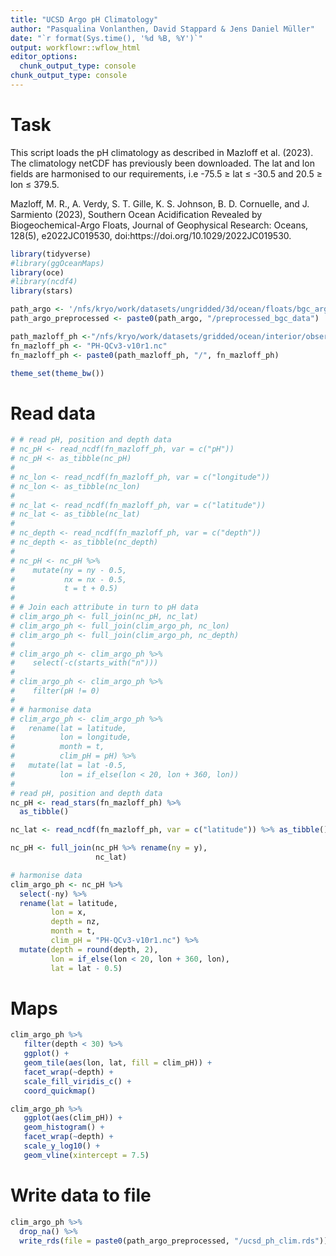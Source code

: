 ```yaml
---
title: "UCSD Argo pH Climatology"
author: "Pasqualina Vonlanthen, David Stappard & Jens Daniel Müller"
date: "`r format(Sys.time(), '%d %B, %Y')`"
output: workflowr::wflow_html
editor_options:
  chunk_output_type: console
chunk_output_type: console
---
```


# Task 

This script loads the pH climatology as described in Mazloff et al. (2023). The climatology netCDF has previously been downloaded. The lat and lon fields are harmonised to our requirements, i.e -75.5 ≥ lat ≤ -30.5 and 20.5 ≥ lon ≤ 379.5.

Mazloff, M. R., A. Verdy, S. T. Gille, K. S. Johnson, B. D. Cornuelle, and J. Sarmiento (2023), Southern Ocean Acidification Revealed by Biogeochemical-Argo Floats, Journal of Geophysical Research: Oceans, 128(5), e2022JC019530, doi:https://doi.org/10.1029/2022JC019530.


```r
library(tidyverse)
#library(ggOceanMaps)
library(oce)
#library(ncdf4)
library(stars)
```



```r
path_argo <- '/nfs/kryo/work/datasets/ungridded/3d/ocean/floats/bgc_argo'
path_argo_preprocessed <- paste0(path_argo, "/preprocessed_bgc_data")

path_mazloff_ph <-"/nfs/kryo/work/datasets/gridded/ocean/interior/observation/ph/mazloff_2023"
fn_mazloff_ph <- "PH-QCv3-v10r1.nc"
fn_mazloff_ph <- paste0(path_mazloff_ph, "/", fn_mazloff_ph)

theme_set(theme_bw())
```

# Read data 

```r

# # read pH, position and depth data
# nc_pH <- read_ncdf(fn_mazloff_ph, var = c("pH"))
# nc_pH <- as_tibble(nc_pH)
# 
# nc_lon <- read_ncdf(fn_mazloff_ph, var = c("longitude"))
# nc_lon <- as_tibble(nc_lon)
# 
# nc_lat <- read_ncdf(fn_mazloff_ph, var = c("latitude"))
# nc_lat <- as_tibble(nc_lat)
# 
# nc_depth <- read_ncdf(fn_mazloff_ph, var = c("depth"))
# nc_depth <- as_tibble(nc_depth)
# 
# nc_pH <- nc_pH %>%
#    mutate(ny = ny - 0.5,
#           nx = nx - 0.5,
#           t = t + 0.5)
# 
# # Join each attribute in turn to pH data
# clim_argo_ph <- full_join(nc_pH, nc_lat)
# clim_argo_ph <- full_join(clim_argo_ph, nc_lon)
# clim_argo_ph <- full_join(clim_argo_ph, nc_depth)
# 
# clim_argo_ph <- clim_argo_ph %>%
#    select(-c(starts_with("n")))
# 
# clim_argo_ph <- clim_argo_ph %>%
#    filter(pH != 0)
# 
# # harmonise data
# clim_argo_ph <- clim_argo_ph %>%
#   rename(lat = latitude,
#          lon = longitude,
#          month = t,
#          clim_pH = pH) %>%
#   mutate(lat = lat -0.5,
#          lon = if_else(lon < 20, lon + 360, lon))
# 
# read pH, position and depth data
nc_pH <- read_stars(fn_mazloff_ph) %>% 
  as_tibble()

nc_lat <- read_ncdf(fn_mazloff_ph, var = c("latitude")) %>% as_tibble()

nc_pH <- full_join(nc_pH %>% rename(ny = y),
                   nc_lat)

# harmonise data 
clim_argo_ph <- nc_pH %>% 
  select(-ny) %>% 
  rename(lat = latitude,
         lon = x,
         depth = nz,
         month = t,
         clim_pH = "PH-QCv3-v10r1.nc") %>% 
  mutate(depth = round(depth, 2),
         lon = if_else(lon < 20, lon + 360, lon),
         lat = lat - 0.5)
```

# Maps
```r
clim_argo_ph %>%
   filter(depth < 30) %>%
   ggplot() +
   geom_tile(aes(lon, lat, fill = clim_pH)) +
   facet_wrap(~depth) +
   scale_fill_viridis_c() +
   coord_quickmap()

clim_argo_ph %>%
   ggplot(aes(clim_pH)) +
   geom_histogram() +
   facet_wrap(~depth) +
   scale_y_log10() +
   geom_vline(xintercept = 7.5)

```


# Write data to file

```r

clim_argo_ph %>% 
  drop_na() %>% 
  write_rds(file = paste0(path_argo_preprocessed, "/ucsd_ph_clim.rds"))

```

